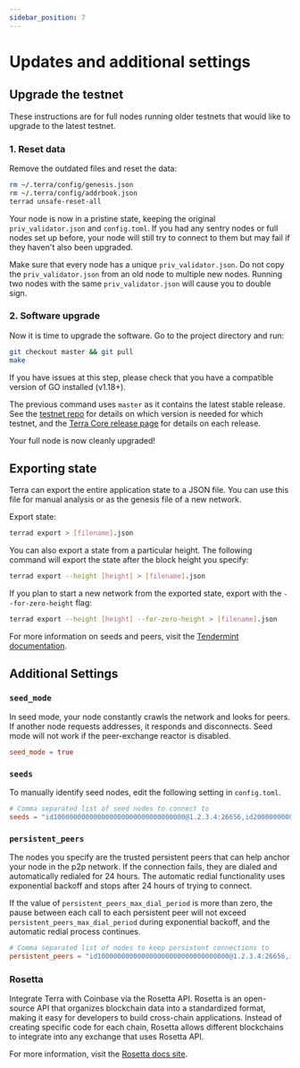 ```yaml
---
sidebar_position: 7
---
```



# Updates and additional settings

## Upgrade the testnet

These instructions are for full nodes running older testnets that would like to upgrade to the latest testnet.

### 1. Reset data

Remove the outdated files and reset the data:

```bash
rm ~/.terra/config/genesis.json
rm ~/.terra/config/addrbook.json
terrad unsafe-reset-all
```

Your node is now in a pristine state, keeping the original `priv_validator.json` and `config.toml`. If you had any sentry nodes or full nodes set up before, your node will still try to connect to them but may fail if they haven't also been upgraded.


<Admonition type="danger" icon="🔥">

Make sure that every node has a unique `priv_validator.json`. Do not copy the `priv_validator.json` from an old node to multiple new nodes. Running two nodes with the same `priv_validator.json` will cause you to double sign.  
</Admonition>

### 2. Software upgrade

Now it is time to upgrade the software. Go to the project directory and run:

```bash
git checkout master && git pull
make
```

<Admonition type="tip" icon="💡">

If you have issues at this step, please check that you have a compatible version of GO installed (v1.18+).

</Admonition>

The previous command uses `master` as it contains the latest stable release. See the [testnet repo](https://github.com/terra-money/testnet) for details on which version is needed for which testnet, and the [Terra Core release page](https://github.com/terra-money/core/releases) for details on each release.

Your full node is now cleanly upgraded!

## Exporting state

Terra can export the entire application state to a JSON file. You can use this file for manual analysis or as the genesis file of a new network.

Export state:

```bash
terrad export > [filename].json
```

You can also export a state from a particular height. The following command will export the state after the block height you specify:

```bash
terrad export --height [height] > [filename].json
```

If you plan to start a new network from the exported state, export with the `--for-zero-height` flag:

```bash
terrad export --height [height] --for-zero-height > [filename].json
```

<Admonition type="tip" icon="💡">

For more information on seeds and peers, visit the [Tendermint documentation](https://github.com/tendermint/tendermint/blob/master/docs/tendermint-core/using-tendermint.mdx#peers).

</Admonition>

## Additional Settings

### `seed_mode`

In seed mode, your node constantly crawls the network and looks for peers. If another node requests addresses, it responds and disconnects. Seed mode will not work if the peer-exchange reactor is disabled.

```toml
seed_mode = true
```

### `seeds`

To manually identify seed nodes, edit the following setting in `config.toml`.

```toml
# Comma separated list of seed nodes to connect to
seeds = "id100000000000000000000000000000000@1.2.3.4:26656,id200000000000000000000000000000000@2.3.4.5:4444"
```

### `persistent_peers`

The nodes you specify are the trusted persistent peers that can help anchor your node in the p2p network. If the connection fails, they are dialed and automatically redialed for 24 hours. The automatic redial functionality uses exponential backoff and stops after 24 hours of trying to connect.

If the value of `persistent_peers_max_dial_period` is more than zero, the pause between each call to each persistent peer will not exceed `persistent_peers_max_dial_period` during exponential backoff, and the automatic redial process continues.

```toml
# Comma separated list of nodes to keep persistent connections to
persistent_peers = "id100000000000000000000000000000000@1.2.3.4:26656,id200000000000000000000000000000000@2.3.4.5:26656"
```

### Rosetta

Integrate Terra with Coinbase via the Rosetta API. Rosetta is an open-source API that organizes blockchain data into a standardized format, making it easy for developers to build cross-chain applications. Instead of creating specific code for each chain, Rosetta allows different blockchains to integrate into any exchange that uses Rosetta API.

For more information, visit the [Rosetta docs site](https://www.rosetta-api.org/docs/welcome.html).
